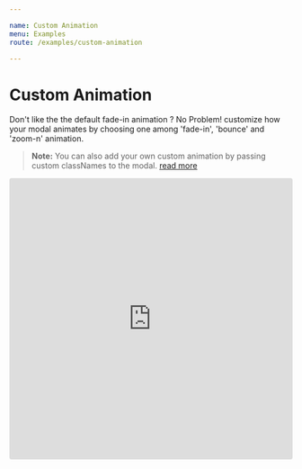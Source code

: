 ```yaml
---

name: Custom Animation
menu: Examples
route: /examples/custom-animation

---
```


# Custom Animation

Don't like the the default fade-in animation ? No Problem! customize how your modal animates by choosing one among 'fade-in', 'bounce' and 'zoom-n' animation.

>**Note:** You can also add your own custom animation by passing custom classNames to the modal. <a href="/examples/custom-classNames">read more</a>

<iframe
     src="https://codesandbox.io/embed/romantic-field-7q4uj?fontsize=14&hidenavigation=1&theme=dark"
     style="width:100%; height:500px; border:0; border-radius: 4px; overflow:hidden;"
     title="romantic-field-7q4uj"
     allow="geolocation; microphone; camera; midi; vr; accelerometer; gyroscope; payment; ambient-light-sensor; encrypted-media; usb"
     sandbox="allow-modals allow-forms allow-popups allow-scripts allow-same-origin"
   ></iframe>